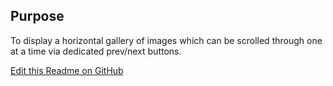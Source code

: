 ## Purpose
To display a horizontal gallery of images which can be scrolled through one at a time via dedicated prev/next buttons.


[Edit this Readme on GitHub](https://github.com/wellcomecollection/wellcomecollection.org/edit/main/common/views/components/ScrollableGallery/README.mdx)
